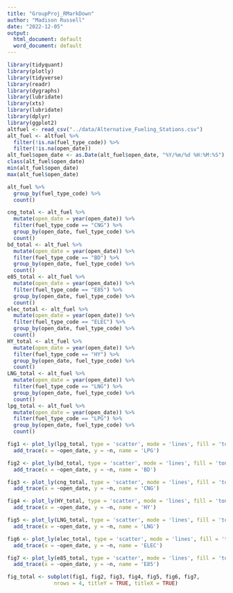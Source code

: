 ```yaml
---
title: "GroupProj_RMarkDown"
author: "Madison Russell"
date: "2022-12-05"
output:
  html_document: default
  word_document: default
---
```




```r
library(tidyquant)
library(plotly)
library(tidyverse)
library(readr)
library(dygraphs)
library(lubridate)
library(xts)
library(lubridate)
library(dplyr)
library(ggplot2)
altfuel <- read_csv("../data/Alternative_Fueling_Stations.csv") 
alt_fuel <- altfuel %>% 
  filter(!is.na(fuel_type_code)) %>% 
  filter(!is.na(open_date))
alt_fuel$open_date <- as.Date(alt_fuel$open_date, "%Y/%m/%d %H:%M:%S")
class(alt_fuel$open_date)
min(alt_fuel$open_date)
max(alt_fuel$open_date)

alt_fuel %>% 
  group_by(fuel_type_code) %>% 
  count()

cng_total <- alt_fuel %>% 
  mutate(open_date = year(open_date)) %>% 
  filter(fuel_type_code == "CNG") %>% 
  group_by(open_date, fuel_type_code) %>% 
  count() 
bd_total <- alt_fuel %>% 
  mutate(open_date = year(open_date)) %>% 
  filter(fuel_type_code == "BD") %>% 
  group_by(open_date, fuel_type_code) %>% 
  count() 
e85_total <- alt_fuel %>% 
  mutate(open_date = year(open_date)) %>% 
  filter(fuel_type_code == "E85") %>% 
  group_by(open_date, fuel_type_code) %>% 
  count() 
elec_total <- alt_fuel %>% 
  mutate(open_date = year(open_date)) %>% 
  filter(fuel_type_code == "ELEC") %>% 
  group_by(open_date, fuel_type_code) %>% 
  count() 
HY_total <- alt_fuel %>% 
  mutate(open_date = year(open_date)) %>% 
  filter(fuel_type_code == "HY") %>% 
  group_by(open_date, fuel_type_code) %>% 
  count() 
LNG_total <- alt_fuel %>% 
  mutate(open_date = year(open_date)) %>% 
  filter(fuel_type_code == "LNG") %>% 
  group_by(open_date, fuel_type_code) %>% 
  count() 
lpg_total <- alt_fuel %>% 
  mutate(open_date = year(open_date)) %>% 
  filter(fuel_type_code == "LPG") %>% 
  group_by(open_date, fuel_type_code) %>% 
  count() 

fig1 <- plot_ly(lpg_total, type = 'scatter', mode = 'lines', fill = 'tonexty')%>%
  add_trace(x = ~open_date, y = ~n, name = 'LPG')

fig2 <- plot_ly(bd_total, type = 'scatter', mode = 'lines', fill = 'tonexty')%>%
  add_trace(x = ~open_date, y = ~n, name = 'BD')

fig3 <- plot_ly(cng_total, type = 'scatter', mode = 'lines', fill = 'tonexty')%>%
  add_trace(x = ~open_date, y = ~n, name = 'CNG')

fig4 <- plot_ly(HY_total, type = 'scatter', mode = 'lines', fill = 'tonexty')%>%
  add_trace(x = ~open_date, y = ~n, name = 'HY')

fig5 <- plot_ly(LNG_total, type = 'scatter', mode = 'lines', fill = 'tonexty')%>%
  add_trace(x = ~open_date, y = ~n, name = 'LNG')

fig6 <- plot_ly(elec_total, type = 'scatter', mode = 'lines', fill = 'tonexty')%>%
  add_trace(x = ~open_date, y = ~n, name = 'ELEC')

fig7 <- plot_ly(e85_total, type = 'scatter', mode = 'lines', fill = 'tonexty')%>%
  add_trace(x = ~open_date, y = ~n, name = 'E85')

fig_total <- subplot(fig1, fig2, fig3, fig4, fig5, fig6, fig7,
               nrows = 4, titleY = TRUE, titleX = TRUE)

```